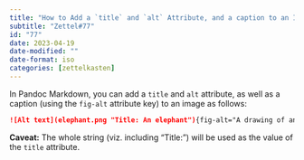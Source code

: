 ```yaml
---
title: "How to Add a `title` and `alt` Attribute, and a caption to an Image Using Pandoc Markdown"
subtitle: "Zettel#77"
id: "77"
date: 2023-04-19
date-modified: ""
date-format: iso
categories: [zettelkasten]
---
```

In Pandoc Markdown, you can add a `title` and `alt` attribute, as well as a caption (using the `fig-alt` attribute key) to an image as follows:

```markdown
![Alt text](elephant.png "Title: An elephant"){fig-alt="A drawing of an elephant."}
```
**Caveat:** The whole string (viz. including "Title: ") will be used as the value of the `title` attribute.

